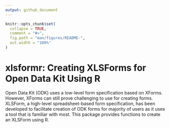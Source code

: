 ```yaml
---
output: github_document
---
```


<!-- README.md is generated from README.Rmd. Please edit that file -->

```r
knitr::opts_chunk$set(
  collapse = TRUE,
  comment = "#>",
  fig.path = "man/figures/README-",
  out.width = "100%"
)
```
# xlsformr: Creating XLSForms for Open Data Kit Using R

Open Data Kit (ODK) uses a low-level form specification based on XForms. However, XForms can still prove challenging to use for creating forms. XLSForm, a high-level spreadsheet-based form specification, has been developed to facilitate creation of ODK forms for majority of users as it uses a tool that is familiar with most. This package provides functions to create an XLSForm using R.
